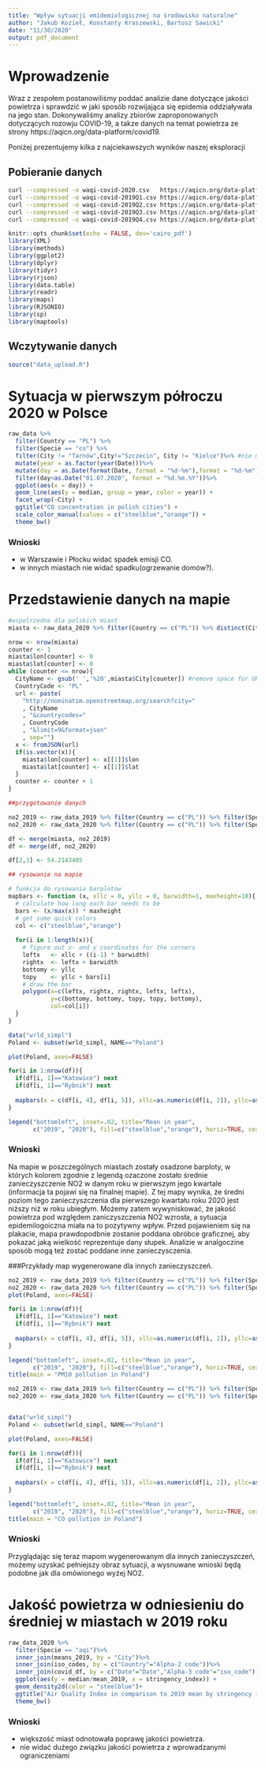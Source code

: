```yaml
---
title: "Wpływ sytuacji emidemiologicznej na środowisko naturalne"
author: "Jakub Kozieł, Konstanty Kraszewski, Bartosz Sawicki"
date: "11/30/2020"
output: pdf_document
---
```


# Wprowadzenie
Wraz z zespołem postanowiliśmy poddać analizie dane dotyczące jakości powietrza i sprawdzić w jaki sposób rozwijająca się epidemia oddziaływała na jego stan. Dokonywaliśmy analizy zbiorów zaproponowanych dotyczących rozowju COVID-19, a takze danych na temat powietrza ze strony https://aqicn.org/data-platform/covid19.

Poniżej prezentujemy kilka z najciekawszych wyników naszej eksploracji 

## Pobieranie danych

```bash
curl --compressed -o waqi-covid-2020.csv   https://aqicn.org/data-platform/covid19/report/19780-07745f90/2020
curl --compressed -o waqi-covid-2019Q1.csv https://aqicn.org/data-platform/covid19/report/19780-07745f90/2019Q1
curl --compressed -o waqi-covid-2019Q2.csv https://aqicn.org/data-platform/covid19/report/19780-07745f90/2019Q2
curl --compressed -o waqi-covid-2019Q3.csv https://aqicn.org/data-platform/covid19/report/19780-07745f90/2019Q3
curl --compressed -o waqi-covid-2019Q4.csv https://aqicn.org/data-platform/covid19/report/19780-07745f90/2019Q4
```



```r
knitr::opts_chunk$set(echo = FALSE, dev='cairo_pdf')
library(XML)
library(methods)
library(ggplot2)
library(dplyr)
library(tidyr)
library(rjson)
library(data.table)
library(readr)
library(maps)
library(RJSONIO)
library(sp)
library(maptools)

```

## Wczytywanie danych

```r
source("data_upload.R")
```

# Sytuacja w pierwszym półroczu 2020 w Polsce

```r
raw_data %>% 
  filter(Country == "PL") %>%
  filter(Specie == "co") %>% 
  filter(City != "Tarnów",City!="Szczecin", City != "Kielce")%>% #nie mają wszystkich lat
  mutate(year = as.factor(year(Date)))%>%
  mutate(day = as.Date(format(Date, format = "%d-%m"),format = "%d-%m"))%>%
  filter(day<as.Date("01.07.2020", format = "%d.%m.%Y"))%>%
  ggplot(aes(x = day)) + 
  geom_line(aes(y = median, group = year, color = year)) +
  facet_wrap(~City) + 
  ggtitle("CO concentration in polish cities") +
  scale_color_manual(values = c("steelblue","orange")) +
  theme_bw()
```



### Wnioski

- w Warszawie i Płocku widać spadek emisji CO.
- w innych miastach nie widać spadku(ogrzewanie domów?).

# Przedstawienie danych na mapie

```r


#wspolrzedne dla polskich miast
miasta <- raw_data_2020 %>% filter(Country == c("PL")) %>% distinct(City) %>% select(City)

nrow <- nrow(miasta)
counter <- 1
miasta$lon[counter] <- 0
miasta$lat[counter] <- 0
while (counter <= nrow){
  CityName <- gsub(' ','%20',miasta$City[counter]) #remove space for URLs
  CountryCode <- "PL"
  url <- paste(
    "http://nominatim.openstreetmap.org/search?city="
    , CityName
    , "&countrycodes="
    , CountryCode
    , "&limit=9&format=json"
    , sep="")
  x <- fromJSON(url)
  if(is.vector(x)){
    miasta$lon[counter] <- x[[1]]$lon
    miasta$lat[counter] <- x[[1]]$lat    
  }
  counter <- counter + 1
}

##przygotowanie danych

no2_2019 <- raw_data_2019 %>% filter(Country == c("PL")) %>% filter(Specie == "no2") %>% group_by(City) %>% summarise(mean2019 = mean(median))
no2_2020 <- raw_data_2020 %>% filter(Country == c("PL")) %>% filter(Specie == "no2") %>% group_by(City) %>% summarise(mean2020 = mean(median))

df <- merge(miasta, no2_2019)
df <- merge(df, no2_2020)

df[2,3] <- 54.2143405

## rysowanie na mapie

# funkcja do rysowania barplotow
mapbars <- function (x, xllc = 0, yllc = 0, barwidth=1, maxheight=10){
  # calculate how long each bar needs to be
  bars <- (x/max(x)) * maxheight
  # get some quick colors
  col <- c("steelblue","orange")
  
  for(i in 1:length(x)){
    # figure out x- and y coordinates for the corners
    leftx   <- xllc + ((i-1) * barwidth)
    rightx  <- leftx + barwidth
    bottomy <- yllc
    topy    <- yllc + bars[i]
    # draw the bar
    polygon(x=c(leftx, rightx, rightx, leftx, leftx),
            y=c(bottomy, bottomy, topy, topy, bottomy),
            col=col[i])
  }
}

data("wrld_simpl")
Poland <- subset(wrld_simpl, NAME=="Poland")

plot(Poland, axes=FALSE)

for(i in 1:nrow(df)){
  if(df[i, 1]=="Katowice") next
  if(df[i, 1]=="Rybnik") next
  
  mapbars(x = c(df[i, 4], df[i, 5]), xllc=as.numeric(df[i, 2]), yllc=as.numeric(df[i, 3]) , barwidth=.17, maxheight=0.8 )
}

legend("bottomleft", inset=.02, title="Mean in year",
       c("2019", "2020"), fill=c("steelblue","orange"), horiz=TRUE, cex=0.8)

```


### Wnioski
Na mapie w poszczególnych miastach zostały osadzone barploty, w których kolorem zgodnie z legendą ozaczone zostało średnie zanieczyszczenie NO2 w danym roku w pierwszym jego kwartale (informacja ta pojawi się na finalnej mapie). Z tej mapy wynika, że średni poziom tego zanieczyszczenia dla pierwszego kwartału roku 2020 jest niższy niż w roku ubiegłym. Możemy zatem wywyniskować, że jakość powietrza pod względem zaniczyszczenia NO2 wzrosła, a sytuacja epidemilogoiczna miała na to pozytywny wpływ. Przed pojawieniem się na plakacie, mapa prawdopodbnie zostanie poddana obróbce graficznej, aby pokazać jaką wielkość reprezentuje dany słupek. Analizie w analgoczine sposób mogą też zostać poddane inne zanieczysczenia.

###Przykłady map wygenerowane dla innych zanieczyszczeń.

```r

no2_2019 <- raw_data_2019 %>% filter(Country == c("PL")) %>% filter(Specie == "pm10") %>% group_by(City) %>% summarise(mean2019 = mean(median))
no2_2020 <- raw_data_2020 %>% filter(Country == c("PL")) %>% filter(Specie == "pm10") %>% group_by(City) %>% summarise(mean2020 = mean(median))
plot(Poland, axes=FALSE)

for(i in 1:nrow(df)){
  if(df[i, 1]=="Katowice") next
  if(df[i, 1]=="Rybnik") next
  
  mapbars(x = c(df[i, 4], df[i, 5]), xllc=as.numeric(df[i, 2]), yllc=as.numeric(df[i, 3]) , barwidth=.17, maxheight=0.8 )
}

legend("bottomleft", inset=.02, title="Mean in year",
       c("2019", "2020"), fill=c("steelblue","orange"), horiz=TRUE, cex=0.8)
title(main = "PM10 pollution in Poland")

```


```r
no2_2019 <- raw_data_2019 %>% filter(Country == c("PL")) %>% filter(Specie == "co") %>% group_by(City) %>% summarise(mean2019 = mean(median))
no2_2020 <- raw_data_2020 %>% filter(Country == c("PL")) %>% filter(Specie == "co") %>% group_by(City) %>% summarise(mean2020 = mean(median))


data("wrld_simpl")
Poland <- subset(wrld_simpl, NAME=="Poland")

plot(Poland, axes=FALSE)

for(i in 1:nrow(df)){
  if(df[i, 1]=="Katowice") next
  if(df[i, 1]=="Rybnik") next
  
  mapbars(x = c(df[i, 4], df[i, 5]), xllc=as.numeric(df[i, 2]), yllc=as.numeric(df[i, 3]) , barwidth=.17, maxheight=0.8 )
}

legend("bottomleft", inset=.02, title="Mean in year",
       c("2019", "2020"), fill=c("steelblue","orange"), horiz=TRUE, cex=0.8)
title(main = "CO pollution in Poland")

```


### Wnioski
Przyglądając się teraz mapom wygenerowanym dla innych zanieczyszczeń, możemy uzyskać pełniejszy obraz sytuacji, a wysnuwane wnioski będą podobne jak dla omówionego wyżej NO2.


# Jakość powietrza w odniesieniu do średniej w miastach w 2019 roku

```r
raw_data_2020 %>%
  filter(Specie == "aqi")%>%
  inner_join(means_2019, by = "City")%>%
  inner_join(iso_codes, by = c("Country"="Alpha-2 code"))%>%
  inner_join(covid_df, by = c("Date"="Date","Alpha-3 code"="iso_code")) %>%
  ggplot(aes(y = median/mean_2019, x = stringency_index)) + 
  geom_density2d(color = "steelblue")+
  ggtitle("Air Quality Index in comparison to 2019 mean by stringency index")+
  theme_bw()

```


### Wnioski

- większość miast odnotowała poprawę jakości powietrza.
- nie widać dużego związku jakości powietrza z wprowadzanymi ograniczeniami

